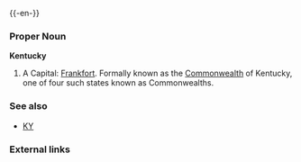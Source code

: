 {{wikipedia}}
{{-en-}}

===Proper Noun===
'''Kentucky'''
#A {{USstate}}  Capital: [[Frankfort]].  Formally known as the [[Commonwealth]] of Kentucky, one of four such states known as Commonwealths.
===See also===
*[[KY]]
===External links===
{{pedialite}}